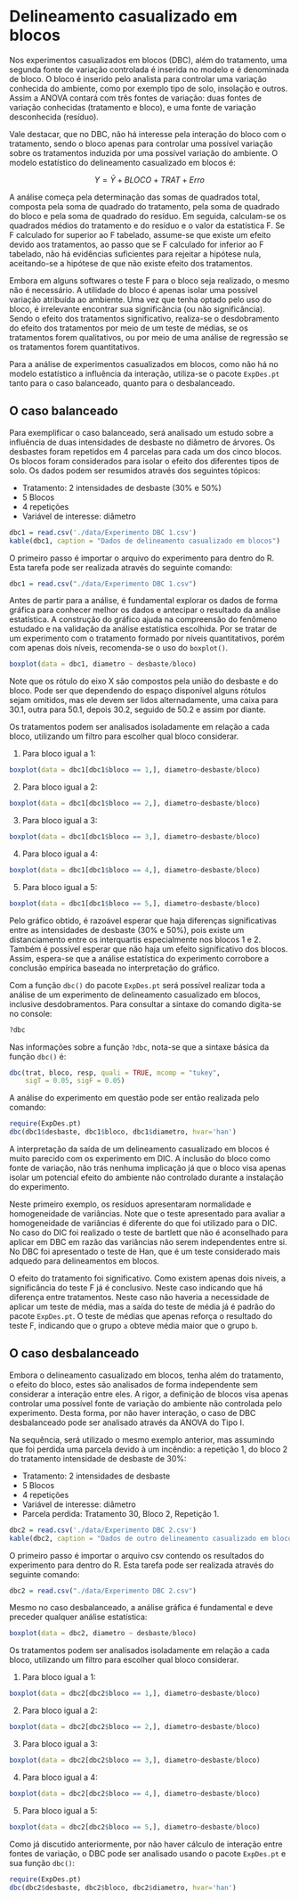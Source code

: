 # Delineamento casualizado em blocos

Nos experimentos casualizados em blocos (DBC), além do tratamento, uma segunda fonte de variação controlada é inserida no modelo e é denominada de bloco. O bloco é inserido pelo analista para controlar uma variação conhecida do ambiente, como por exemplo tipo de solo, insolação e outros. Assim a ANOVA contará com três fontes de variação: duas fontes de variação conhecidas (tratamento e bloco), e uma fonte de variação desconhecida (resíduo). 

Vale destacar, que no DBC, não há interesse pela interação do bloco com o tratamento, sendo o bloco apenas para controlar uma possível variação sobre os tratamentos induzida por uma possível variação do ambiente. O modelo estatístico do delineamento casualizado em blocos é:

$$Y = \bar{Y} + BLOCO + TRAT + Erro$$

A análise começa pela determinação das somas de quadrados total, composta pela soma de quadrado do tratamento, pela soma de quadrado do bloco e pela soma de quadrado do resíduo. Em seguida, calculam-se os quadrados médios do tratamento e do resíduo e o valor da estatística F. Se F calculado for superior ao F tabelado, assume-se que existe um efeito devido aos tratamentos, ao passo que se F calculado for inferior ao F tabelado, não há evidências suficientes para rejeitar a hipótese nula, aceitando-se a hipótese de que não existe efeito dos tratamentos. 

Embora em alguns softwares o teste F para o bloco seja realizado, o mesmo não é necessário. A utilidade do bloco é apenas isolar uma possível variação atribuída ao ambiente. Uma vez que tenha optado pelo uso do bloco, é irrelevante encontrar sua significância (ou não significância). Sendo o efeito dos tratamentos significativo, realiza-se o desdobramento do efeito dos tratamentos por meio de um teste de médias, se os tratamentos forem qualitativos, ou por meio de uma análise de regressão se os tratamentos forem quantitativos.

Para a análise de experimentos casualizados em blocos, como não há no modelo estatístico a influência da interação, utiliza-se o pacote `ExpDes.pt` tanto para o caso balanceado, quanto para o desbalanceado.

## O caso balanceado

Para exemplificar o caso balanceado, será analisado um estudo sobre a influência de duas intensidades de desbaste no diâmetro de árvores. Os desbastes foram repetidos em 4 parcelas para cada um dos cinco blocos. Os blocos foram considerados para isolar o efeito dos diferentes tipos de solo. Os dados podem ser resumidos através dos seguintes tópicos:

- Tratamento: 2 intensidades de desbaste (30% e 50%)
- 5 Blocos
- 4 repetições
- Variável de interesse: diâmetro

```r
dbc1 = read.csv('./data/Experimento DBC 1.csv')
kable(dbc1, caption = "Dados de delineamento casualizado em blocos")
```

O primeiro passo é importar o arquivo do experimento para dentro do R. Esta tarefa pode ser realizada através do seguinte comando:

```r
dbc1 = read.csv("./data/Experimento DBC 1.csv")
```

Antes de partir para a análise, é fundamental explorar os dados de forma gráfica para conhecer melhor os dados e antecipar o resultado da análise estatística. A construção do gráfico ajuda na compreensão do fenômeno estudado e na validação da análise estatística escolhida. Por se tratar de um experimento com o tratamento formado por níveis quantitativos, porém com apenas dois níveis, recomenda-se o uso do `boxplot()`.

```r
boxplot(data = dbc1, diametro ~ desbaste/bloco)
```

Note que os rótulo do eixo X são compostos pela união do desbaste e do bloco. Pode ser que dependendo do espaço disponível alguns rótulos sejam omitidos, mas ele devem ser lidos alternadamente, uma caixa para 30.1, outra para 50.1, depois 30.2, seguido de 50.2 e assim por diante.

Os tratamentos podem ser analisados isoladamente em relação a cada bloco, utilizando um filtro para escolher qual bloco considerar.

1. Para bloco igual a 1:

```r
boxplot(data = dbc1[dbc1$bloco == 1,], diametro~desbaste/bloco)
```

2. Para bloco igual a 2:

```r
boxplot(data = dbc1[dbc1$bloco == 2,], diametro~desbaste/bloco)
```

3. Para bloco igual a 3:

```r
boxplot(data = dbc1[dbc1$bloco == 3,], diametro~desbaste/bloco)
```

4. Para bloco igual a 4:

```r
boxplot(data = dbc1[dbc1$bloco == 4,], diametro~desbaste/bloco)
```

5. Para bloco igual a 5:

```r
boxplot(data = dbc1[dbc1$bloco == 5,], diametro~desbaste/bloco)
```

Pelo gráfico obtido, é razoável esperar que haja diferenças significativas entre as intensidades de desbaste (30% e 50%), pois existe um distanciamento entre os interquartis especialmente nos blocos 1 e 2. Também é possível esperar que não haja um efeito significativo dos blocos. Assim, espera-se que a análise estatística do experimento corrobore a conclusão empírica baseada no interpretação do gráfico.

Com a função `dbc()` do pacote `ExpDes.pt` será possível realizar toda a análise de um experimento de delineamento casualizado em blocos, inclusive desdobramentos. Para consultar a sintaxe do comando digita-se no console:

```r
?dbc
```

Nas informações sobre a função `?dbc`, nota-se que a sintaxe básica da função `dbc()` é:

```r
dbc(trat, bloco, resp, quali = TRUE, mcomp = "tukey", 
    sigT = 0.05, sigF = 0.05)
```

A análise do experimento em questão pode ser então realizada pelo comando:

```r
require(ExpDes.pt)
dbc(dbc1$desbaste, dbc1$bloco, dbc1$diametro, hvar='han')
```

A interpretação da saída de um delineamento casualizado em blocos é muito parecido com os experimento em DIC. A inclusão do bloco como fonte de variação, não trás nenhuma implicação já que o bloco visa apenas isolar um potencial efeito do ambiente não controlado durante a instalação do experimento.

Neste primeiro exemplo, os resíduos apresentaram normalidade e homogeneidade de variâncias. Note que o teste apresentado para avaliar a homogeneidade de variâncias é diferente do que foi utilizado para o DIC. No caso do DIC foi realizado o teste de bartlett que não é aconselhado para aplicar em DBC em razão das variâncias não serem independentes entre si. No DBC foi apresentado o teste de Han, que é um teste considerado mais adquedo para delineamentos em blocos.

O efeito do tratamento foi significativo. Como existem apenas dois níveis, a significância do teste F já é conclusivo. Neste caso indicando que há diferença entre tratamentos. Neste caso não haveria a necessidade de aplicar um teste de média, mas a saída do teste de média já é padrão do pacote `ExpDes.pt`. O teste de médias que apenas reforça o resultado do teste F, indicando que o grupo `a` obteve média maior que o grupo `b`.

## O caso desbalanceado

Embora o delineamento casualizado em blocos, tenha além do tratamento, o efeito do bloco, estes são analisados de forma independente sem considerar a interação entre eles. A rigor, a definição de blocos visa apenas controlar uma possível fonte de variação do ambiente não controlada pelo experimento. Desta forma, por não haver interação, o caso de DBC desbalanceado pode ser analisado através da ANOVA do Tipo I.

Na sequência, será utilizado o mesmo exemplo anterior, mas assumindo que foi perdida uma parcela devido à um incêndio: a repetição 1, do bloco 2 do tratamento intensidade de desbaste de 30%:

- Tratamento: 2 intensidades de desbaste
- 5 Blocos
- 4 repetições
- Variável de interesse: diâmetro
- Parcela perdida: Tratamento 30, Bloco 2, Repetição 1.

```r
dbc2 = read.csv('./data/Experimento DBC 2.csv')
kable(dbc2, caption = "Dados de outro delineamento casualizado em blocos, porém neste caso desbalanceado.")
```

O primeiro passo é importar o arquivo csv contendo os resultados do experimento para dentro do R. Esta tarefa pode ser realizada através do seguinte comando:

```r
dbc2 = read.csv("./data/Experimento DBC 2.csv")
```

Mesmo no caso desbalanceado, a análise gráfica é fundamental e deve preceder qualquer análise estatística:

```r
boxplot(data = dbc2, diametro ~ desbaste/bloco)
```

Os tratamentos podem ser analisados isoladamente em relação a cada bloco, utilizando um filtro para escolher qual bloco considerar.

1. Para bloco igual a 1:

```r
boxplot(data = dbc2[dbc2$bloco == 1,], diametro~desbaste/bloco)
```

2. Para bloco igual a 2:

```r
boxplot(data = dbc2[dbc2$bloco == 2,], diametro~desbaste/bloco)
```

3. Para bloco igual a 3:

```r
boxplot(data = dbc2[dbc2$bloco == 3,], diametro~desbaste/bloco)
```

4. Para bloco igual a 4:

```r
boxplot(data = dbc2[dbc2$bloco == 4,], diametro~desbaste/bloco)
```

5. Para bloco igual a 5:

```r
boxplot(data = dbc2[dbc2$bloco == 5,], diametro~desbaste/bloco)
```


Como já discutido anteriormente, por não haver cálculo de interação entre fontes de variação, o DBC pode ser analisado usando o pacote `ExpDes.pt` e sua função `dbc()`:

```r
require(ExpDes.pt)
dbc(dbc2$desbaste, dbc2$bloco, dbc2$diametro, hvar='han')
```